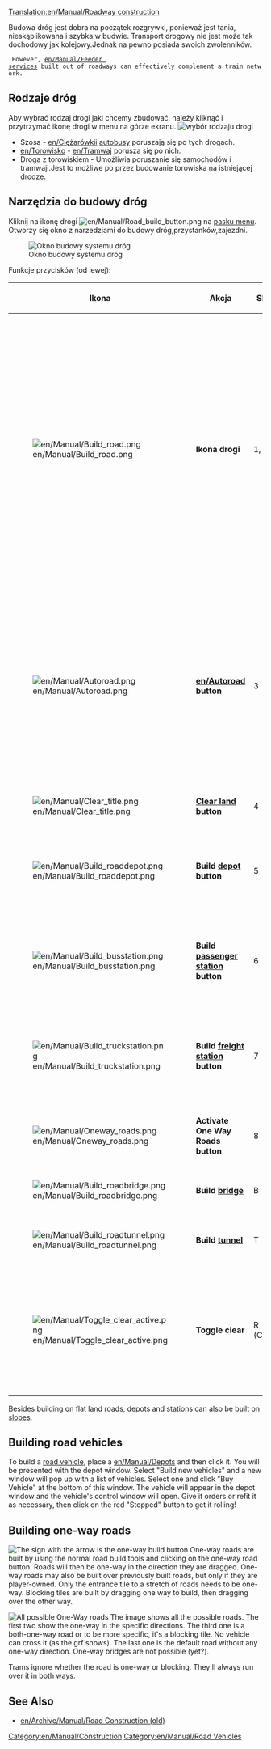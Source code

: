 [[Translation:en/Manual/Roadway construction]]
{{pl/Tłumaczenie|oryg. = en/Manual/Railway construction
|z     = en
|Postępy = 25
}}
{{pl/Manual/Spis treści}}

{{en/Warning| Stronka gotowa do tłumaczenia zapraszam.}}

Budowa dróg jest dobra na początek rozgrywki, ponieważ jest tania, nieskąplikowana i szybka w budwie. Transport drogowy nie jest może tak dochodowy jak kolejowy.Jednak na pewno posiada swoich zwolenników. 
  However, [[en/Manual/Feeder service]]s built out of roadways can effectively complement a train network.

==Rodzaje dróg==
Aby wybrać rodzaj drogi jaki chcemy zbudować, należy kliknąć i przytrzymać ikonę drogi w menu na górze ekranu.
[[File:en/Manual/Roadmenu.png|none|frame|wybór rodzaju drogi]]
* Szosa - [[en/Ciężarówki]]i [[en/Manual/Base Set/Road Vehicles/Buses|autobusy]] poruszają się po tych drogach.
* [[en/Torowisko]] - [[en/Tramwaj]] porusza się po nich.
* Droga z torowiskiem - Umożliwia poruszanie się samochodów i tramwaji.Jest to możliwe po przez budowanie torowiska na istniejącej drodze.

==Narzędzia do budowy dróg==
Kliknij na ikonę drogi [[File:en/Manual/Road build button.png]] na [[en/Manual/Game interface#the-menu-bar|pasku menu]]. Otworzy się okno z narzedziami do budowy dróg,przystanków,zajezdni. 

[[File:en/Manual/Road constructionnew.png|none|frame|Okno budowy systemu dróg]]

Funkcje przycisków (od lewej):
{| {{en/Wikitable}}
|- style="background:#efefef"
!width='46'|Ikona
!width='150'|Akcja
!Skrót
!Komentarz
|-
|[[File:en/Manual/Build road.png]]
|'''Ikona drogi'''||1, 2||Builds a road in the selected direction; you can click and drag. Note that this works with half-tile precision. If you e.g. click in the right half of a tile and then drag to the right the road will start with a half tile. The same applies for the end tile.
|-
|[[File:en/Manual/Autoroad.png]]||'''[[en/Autoroad]] button'''||3||A very efficient tool to build roads sections in any direction (while might be difficult to use at first). If used with Ctrl key pressed, easily removes sections.
|-
|[[File:en/Manual/Clear title.png]]||'''[[en/Manual/Landscaping|Clear land]] button'''||4||Clears tiles.
|-
|[[File:en/Manual/Build roaddepot.png]]||'''Build [[en/Manual/Depots|depot]] button'''||5||Opens the depot window for you to orient and build a depot.
|-
|[[File:en/Manual/Build busstation.png]]||'''Build [[en/Manual/Stations#bus-stations|passenger station]] button'''||6||Opens the bus stop window for you to orient and build a bus stop.
|-
|[[File:en/Manual/Build truckstation.png]]||'''Build [[en/Manual/Stations#truck-stations|freight station]] button'''||7||Opens the truck station window for you to orient and build a truck stop.
|-
|[[File:en/Manual/Oneway roads.png]]||'''Activate One Way Roads button'''||8||Allows you to build a one-way roads.
|-
|[[File:en/Manual/Build roadbridge.png]]||'''Build [[en/Manual/Bridges|bridge]]'''||B||Allows you to build a bridge.
|-
|[[File:en/Manual/Build roadtunnel.png]]||'''Build [[en/Manual/Tunnels|tunnel]]'''||T||Allows you to build a tunnel.
|-
|[[File:en/Manual/Toggle clear active.png]]||'''Toggle clear'''||R (CTRL)||Select another tool and then this to remove that item. You can toggle the state by pressing Ctrl.
|}

Besides building on flat land roads, depots and stations can also be [[en/Archive/Manual/Settings/Build on slopes|built on slopes]].

==Building road vehicles==
To build a [[en/Manual/Road vehicles|road vehicle]], place a [[en/Manual/Depots]] and then click it. You will be presented with the depot window. Select "Build new vehicles" and a new window will pop up with a list of vehicles. Select one and click "Buy Vehicle" at the bottom of this window. The vehicle will appear in the depot window and the vehicle's control window will open. Give it orders or refit it as necessary, then click on the red "Stopped" button to get it rolling!

==Building one-way roads==
[[File:en/Manual/Oneway.png|right|frame|The sign with the arrow is the one-way build button]]
One-way roads are built by using the normal road build tools and clicking on the one-way road button. Roads will then be one-way in the direction they are dragged. One-way roads may also be built over previously built roads, but only if they are player-owned. Only the entrance tile to a stretch of roads needs to be one-way. Blocking tiles are built by dragging one way to build, then dragging over the other way.

[[File:en/Manual/Oneways.png|left|frame|All possible One-Way roads]]
The image shows all the possible roads. The first two show the one-way in the specific directions. The third one is a both-one-way road or to be more specific, it's a blocking tile. No vehicle can cross it (as the grf shows). The last one is the default road without any one-way direction. One-way bridges are not possible (yet?).

Trams ignore whether the road is one-way or blocking. They'll always run over it in both ways.

==See Also==
*[[en/Archive/Manual/Road Construction (old)]]

[[Category:en/Manual/Construction]]
[[Category:en/Manual/Road Vehicles]]